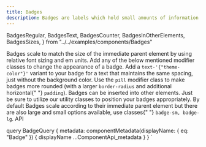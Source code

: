 ```yaml
---
title: Badges
description: Badges are labels which hold small amounts of information.
---
```


  BadgesRegular,
  BadgesText,
  BadgesCounter,
  BadgesInOtherElements,
  BadgesSizes,
} from "../../examples/components/Badges"

<Overview guidelink="https://modus.trimble.com/components/badges/">
  Badges scale to match the size of the immediate parent element by using
  relative font sizing and em units.
</Overview>

<CodeBlock title="Regular Badges" code={BadgesRegular}>
  Add any of the below mentioned modifier classes to change the appearance of a
  badge.
</CodeBlock>

<CodeBlock title="Text Badges" code={BadgesText}>
  Add a <code>text-'{"theme-color"}'</code> variant to your badge for a text
  that maintains the same spacing, just without the background color.
</CodeBlock>

<CodeBlock title="Counter Badges" code={BadgesCounter}>
  Use the <code>pill</code> modifier class to make badges more rounded (with a
  larger <code>border-radius</code> and additional horizontal{" "}
  <code>padding</code>).
</CodeBlock>

<CodeBlock title="Badges in other elements" code={BadgesInOtherElements}>
  Badges can be inserted into other elements. Just be sure to utilize our
  utility classes to position your badges appropriately.
</CodeBlock>

<CodeBlock title="Badge Sizes" code={BadgesSizes}>
  By default Badges scale according to their immediate parent element but there
  are also large and small options available, use classes{" "}
  <code>badge-sm, badge-lg</code>.
</CodeBlock>

<LinkedHeading h="2" className="h1" id="badges-api">
  API
</LinkedHeading>
<ComponentApi metadata={props.data.metadata} />

  query BadgeQuery {
    metadata: componentMetadata(displayName: { eq: "Badge" }) {
      displayName
      ...ComponentApi_metadata
    }
  }
`
